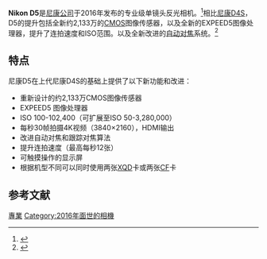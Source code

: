 {{refimprove|time=2016-01-16T07:50:21+00:00}}{{noteTA|G1=IT|dt=台灣→數位單眼相機;香港→數碼單鏡反光相機;大陆→数码单镜头反光相机；
|1=zh-cn:数码单镜头反光相机;zh-hk:數碼單鏡反光相機;zh-tw:數位單眼相機;
|d1=台灣→數位單眼相機;香港→數碼單鏡反光相機;大陆→数码单镜反光相机；
|2=zh-cn:数码;zh-hk:數碼;zh-tw:數位;
|d2=台灣→數位;香港→數碼;中國→数码；
|3=zh-cn:单反相机;zh-hk:單反相機;zh-tw:單眼相機;
|d3=台灣→單眼相機;香港→單反相機;中國→单反相机；
|4=zh-cn:单反;zh-hk:單反;zh-tw:單眼;
|d4=台灣→單眼;香港→單反;中國→单反；
|5=zh-cn:胶片;zh-hk:菲林;zh-tw:底片;
|d5=台灣→底片;香港→菲林;中國→胶片；
|6=zh-cn:光学取景器;zh-hk:光學取景器;zh-tw:光學觀景窗;
|d6=台灣→光學觀景窗;香港→光學取景器;大陆→光学取景器；
|7=zh-cn:宾得;zh-hk:賓得;zh-tw:賓得士;
|d7=台灣→賓得士;香港→賓得;中國→宾得；
|8=zh-cn:像素;zh-hk:像素;zh-tw:畫素;
|d8=台灣→畫素;香港→像素;中國→像素；
|9=zh-cn:图像; zh-tw:影像;}}
{{Infobox_Digicam
| model = Nikon D5
| image = [[File:20170530_Nikon_D5_stacked.jpg|300px]]
| kind = [[135系統|135系統]][[數碼單鏡反光相機|數碼單鏡反光相機]]
| sensor = 36.0毫米 × 23.9毫米 [[CMOS|CMOS]], 尼康 FX 畫幅|DX 畫幅
| res = 20.8 百萬[[像素|像素]]
| lens = 可更換，[[尼康F接環|F接環]]
| shutter = 電子式垂直移動焦平面快門
| shutterRange = 1/8000-30 秒（以1/3、1/2 或1EV 为步长进行微调）、[[B快門|B快門]]、遥控B门、X250
| metering = 使用约180K（180000）像素RGB感应器的TTL曝光测光
| emode = 程序自動 [P] 帶柔性程序; 快門優先自動 [S]; 光圈優先自動 [A]; 手動 [M]
| mmode = 3D 彩色矩陣測光 III，中央-{zh-tw:重點;zh-cn:側重}-測光，點測光
| farea = 尼康高级Multi-CAM 20K 自动对焦感应器模组，具备TTL 相位侦测、微调及153个对焦点（包括99个十字型感应器，其中15个感应器支持f/8）
| fmode = 單次伺服 (AF-S),連續伺服 (AF-C),根據主體狀態自動啟動追蹤對焦,電子測距儀手動對焦 (M) 可從 51 個對焦點中選擇
| cont = 最高10 幅/ 秒（CL）、10-12 幅/ 秒（CH）或约3幅/秒 （安静连拍模式）
| viewfinder = 單鏡反光型帶固定眼平棱鏡
| speedRange = 以1/3、1/2 或1EV 为步长在ISO 100-102400 之间进行微调。可在ISO 100的基础上约减少0.3、0.5、0.7 或1EV（相当于ISO 50），或者在ISO 102400的基础上约增加0.3、0.5、0.7、1、2、3、4 或5EV（相当于ISO 3280000）；自动ISO 感光度控制可用
| flash = n/a
| flbkt = -5 至+5EV （以1/3、1/2 或1EV 为增量进行微调）
| fcbkt = 拍摄2 至9幅，以1/3、1/2、2/3 或1EV 为步长；拍摄2 至5 幅，以2 或3EV 为步长
| WB = 自动（3 种类型）、白炽灯、荧光灯（7 种类型）、晴天、闪光灯、阴天、背阴、手动预设（最多可保存6 个值，点白平衡测量在即时取景过程中可用）、选择色温（2500K-10000K），全部都可进行微调
| wbbkt = 拍摄2至9 幅，以1、2 或3 为步长
| rearLCD = 8cm/3.2 英寸、约235.9万画点 (XGA)、170°可视角度、约100% 画面覆盖率的TFT触摸感应LCD显示屏，可手动控制显示屏亮度，还可通过环境亮度感应器自动控制显示屏亮度
| storage = 两个[[CompactFlash|CompactFlash]] (Type I) & 或两个[[XQD|XQD]] 卡槽
| battery = Lithium Ion EN-EL18a
| weight = {{convert|1405|g|lb|1}}
| obp = EH-6B 電源適配器
}}
'''Nikon D5'''是[[尼康公司|尼康公司]]于2016年发布的专业级单镜头反光相机。<ref>{{cite web | url=http://www.nikon.com/news/2016/0106_dslr_01.htm | title=Nikon - 新闻 - Digital SLR camera D5 | author=Nikon | accessdate=2016-01-06 | archive-date=2016-01-07 | archive-url=https://web.archive.org/web/20160107014953/http://www.nikon.com/news/2016/0106_dslr_01.htm | dead-url=no }}</ref>相比[[尼康D4S|尼康D4S]]，D5的提升包括全新约2,133万的[[CMOS|CMOS]]图像传感器，以及全新的EXPEED5图像处理器，提升了连拍速度和ISO范围。以及全新改进的[[自动对焦|自动对焦]]系统。<ref>{{cite web| url=http://www.nikon.com.cn/sc_CN/product/digital-slr-cameras/d5| title=尼康中国 - D5 - 产品介绍| author=Nikon| 4=| accessdate=2016-01-16| archive-date=2016-01-11| archive-url=https://web.archive.org/web/20160111214809/http://www.nikon.com.cn/sc_CN/product/digital-slr-cameras/d5| dead-url=no}}</ref>

==特点==
尼康D5在上代尼康D4S的基础上提供了以下新功能和改进：
* 重新设计的约2,133万CMOS图像传感器
* EXPEED5 图像处理器
* ISO 100-102,400（可扩展至ISO 50-3,280,000）
* 每秒30帧拍摄4K视频（3840×2160），HDMI输出
* 改进自动对焦和跟踪对焦算法
* 提升连拍速度（最高每秒12张）
* 可触摸操作的显示屏
* 根据机型不同可以同时使用两张[[XQD|XQD]]卡或两张[[CF|CF]]卡

==参考文献==
{{Reflist}}

{{Nikon Digital Camera List}}
{{全畫幅數碼單鏡反光相機}}
{{DSLR cameras with movie mode}}

[[Category:尼康數位單眼相機|專業]]
[[Category:2016年面世的相機|Category:2016年面世的相機]]